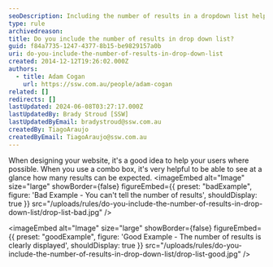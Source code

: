 ```yaml
---
seoDescription: Including the number of results in a dropdown list helps users quickly gauge the scope of their search.
type: rule
archivedreason:
title: Do you include the number of results in drop down list?
guid: f84a7735-1247-4377-8b15-be9829157a0b
uri: do-you-include-the-number-of-results-in-drop-down-list
created: 2014-12-12T19:26:02.000Z
authors:
  - title: Adam Cogan
    url: https://ssw.com.au/people/adam-cogan
related: []
redirects: []
lastUpdated: 2024-06-08T03:27:17.000Z
lastUpdatedBy: Brady Stroud [SSW]
lastUpdatedByEmail: bradystroud@ssw.com.au
createdBy: TiagoAraujo
createdByEmail: TiagoAraujo@ssw.com.au
---
```


When designing your website, it's a good idea to help your users where possible. When you use a combo box, it's very helpful to be able to see at a glance how many results can be expected.
<imageEmbed
  alt="Image"
  size="large"
  showBorder={false}
  figureEmbed={{
    preset: "badExample",
    figure: 'Bad Example - You can\'t tell the number of results',
    shouldDisplay: true
  }}
  src="/uploads/rules/do-you-include-the-number-of-results-in-drop-down-list/drop-list-bad.jpg"
/>

<imageEmbed
  alt="Image"
  size="large"
  showBorder={false}
  figureEmbed={{
    preset: "goodExample",
    figure: 'Good Example - The number of results is clearly displayed',
    shouldDisplay: true
  }}
  src="/uploads/rules/do-you-include-the-number-of-results-in-drop-down-list/drop-list-good.jpg"
/>
